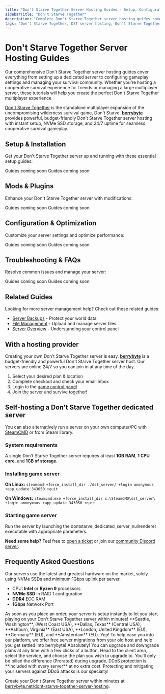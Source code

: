 ```yaml
---
title: "Don't Starve Together Server Hosting Guides - Setup, Configuration & Survival Management"
sidebarTitle: "Don't Starve Together"
description: "Complete Don't Starve Together server hosting guides covering dedicated server setup, configuration settings, mod management, and troubleshooting for the cooperative survival game."
tags: "Don't Starve Together, DST server hosting, Don't Starve Together dedicated server, Don't Starve Together multiplayer, cooperative survival"
---
```


# Don't Starve Together Server Hosting Guides

Our comprehensive Don't Starve Together server hosting guides cover everything from setting up a dedicated server to configuring gameplay settings and managing your survival community. Whether you're hosting a cooperative survival experience for friends or managing a large multiplayer server, these tutorials will help you create the perfect Don't Starve Together multiplayer experience.

[Don't Starve Together](https://store.steampowered.com/app/322330/Dont_Starve_Together/) is the standalone multiplayer expansion of the uncompromising wilderness survival game, Don't Starve. **[berrybyte](https://berrybyte.net/dont-starve-together-server-hosting)** provides powerful, budget-friendly Don't Starve Together server hosting with instant setup, NVMe SSD storage, and 24/7 uptime for seamless cooperative survival gameplay.

## Setup & Installation

Get your Don't Starve Together server up and running with these essential setup guides:

<CardGroup cols={2}>
  <Card title="Server Setup" href="#" icon="server">
    Guides coming soon
  </Card>
  <Card title="Join Your Server" href="#" icon="users">
    Guides coming soon
  </Card>
</CardGroup>

## Mods & Plugins

Enhance your Don't Starve Together server with modifications:

<CardGroup cols={2}>
  <Card title="Installing Mods" href="#" icon="puzzle-piece">
    Guides coming soon
  </Card>
  <Card title="Popular Survival Mods" href="#" icon="campfire">
    Guides coming soon
  </Card>
</CardGroup>

## Configuration & Optimization

Customize your server settings and optimize performance:

<CardGroup cols={2}>
  <Card title="Server Configuration" href="#" icon="settings">
    Guides coming soon
  </Card>
  <Card title="World Generation Settings" href="#" icon="globe">
    Guides coming soon
  </Card>
</CardGroup>

## Troubleshooting & FAQs

Resolve common issues and manage your server:

<CardGroup cols={2}>
  <Card title="Admin Commands" href="#" icon="terminal">
    Guides coming soon
  </Card>
  <Card title="Common Server Issues" href="#" icon="wrench">
    Guides coming soon
  </Card>
</CardGroup>

## Related Guides

Looking for more server management help? Check out these related guides:

- [Server Backups](/panel/backups) - Protect your world data
- [File Management](/panel/importing-files) - Upload and manage server files
- [Server Overview](/panel/overview) - Understanding your control panel

## With a hosting provider
Creating your own Don't Starve Together server is easy. **[berrybyte](https://berrybyte.net/dont-starve-together-server-hosting)** is a budget-friendly and powerful Don't Starve Together server host. Our servers are online 24/7 so you can join in at any time of the day.

1. Select your desired plan & location
2. Complete checkout and check your email inbox
3. Login to the [game control panel](https://game.berrybyte.net)
4. Join the server and survive together!

## Self-hosting a Don't Starve Together dedicated server

You can also alternatively run a server on your own computer/PC with [SteamCMD](https://developer.valvesoftware.com/wiki/SteamCMD) or from Steam library.

### System requirements

A single Don't Starve Together server requires at least **1GB RAM**, **1 CPU core**, and **1GB of storage**.

### Installing game server

**On Linux:**
`steamcmd +force_install_dir ./dst_server/ +login anonymous +app_update 343050 +quit`

**On Windows:**
`steamcmd.exe +force_install_dir c:\SteamCMD\dst_server\ +login anonymous +app_update 343050 +quit`

### Starting game server

Run the server by launching the dontstarve_dedicated_server_nullrenderer executable with appropriate parameters.

**Need some help?** Feel free to [open a ticket](https://berrybyte.net/support) or join our [community Discord server](https://berrybyte.net/discord).

## Frequently Asked Questions

<AccordionGroup>

<Accordion title="What are the specs on the servers?">
Our servers use the latest and greatest hardware on the market, solely using NVMe SSDs and minimum 1Gbps uplink per server.

- CPU: **Intel** or **Ryzen 9** processors
- **NVMe SSD** in RAID 1 configuration
- **DDR4** ECC RAM
- **1Gbps** Network Port
</Accordion>

<Accordion title="How long does setup take?">
As soon as you place an order, your server is setup instantly to let you start playing on your Don't Starve Together server within minutes!
</Accordion>

<Accordion title="What locations are the servers in?">
**Seattle, Washington**, (West Coast USA), **Dallas, Texas** (Central USA), **Ashburn, Virginia** (East USA), **London, United Kingdom** (EU), **Germany** (EU), and **Amsterdam** (EU).
</Accordion>

<Accordion title="Can I migrate my existing server to berrybyte?">
Yep! To help ease you into our platform, we offer free server migrations from your old host and help you get settled into berrybyte!
</Accordion>

<Accordion title="Can I upgrade/downgrade my server later on?">
Absolutely! You can upgrade and downgrade plans at any time with a few clicks of a button. Head to the client area, select the service, and choose the plan you wish to upgrade to. You'll only be billed the difference (Prorated) during upgrade.
</Accordion>

<Accordion title="Are the servers DDoS protected?">
DDoS protection is **included with every server** at no extra cost. Protecting and mitigating your servers against DDoS attacks is our specialty!
</Accordion>

</AccordionGroup>

Create your Don't Starve Together server within minutes at [berrybyte.net/dont-starve-together-server-hosting](https://berrybyte.net/dont-starve-together-server-hosting).